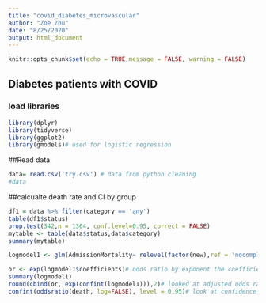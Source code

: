 ```yaml
---
title: "covid_diabetes_microvascular"
author: "Zoe Zhu"
date: "8/25/2020"
output: html_document
---
```

```r
knitr::opts_chunk$set(echo = TRUE,message = FALSE, warning = FALSE)
```

## Diabetes patients with COVID
### load libraries
```r
library(dplyr)
library(tidyverse)
library(ggplot2)
library(gmodels)# used for logistic regression 
```


##Read data
```r
data= read.csv('try.csv') # data from python cleaning
#data
```

##calcualte death rate and CI by group
```r
df1 = data %>% filter(category == 'any')
table(df1$status)
prop.test(342,n = 1364, conf.level=0.95, correct = FALSE)
mytable <- table(data$status,data$category)
summary(mytable)
```

```r
logmodel1 <- glm(AdmissionMortality~ relevel(factor(new),ref = 'nocomplication') + c(PatientAge)+c(Gender), data = data,family =  binomial) # no complication as reference level 
```
```r
or <- exp(logmodel1$coefficients)# odds ratio by exponent the coefficients
summary(logmodel1)
round(cbind(or, exp(confint(logmodel1))),2)# looked at adjusted odds ratio
confint(oddsratio(death, log=FALSE), level = 0.95)# look at confidence interval
```

